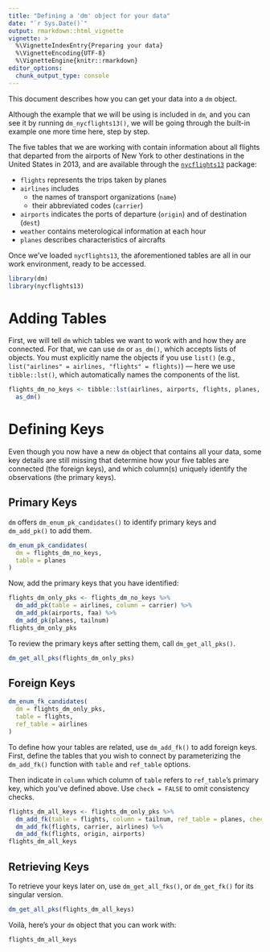 ```yaml
---
title: "Defining a 'dm' object for your data"
date: "`r Sys.Date()`"
output: rmarkdown::html_vignette
vignette: >
  %\VignetteIndexEntry{Preparing your data}
  %\VignetteEncoding{UTF-8}
  %\VignetteEngine{knitr::rmarkdown}
editor_options: 
  chunk_output_type: console
---
```



This document describes how you can get your data into a `dm` object. 

Although the example that we will be using is included in `dm`, and you can see it by running `dm_nycflights13()`, we will be going through the built-in example one more time here, step by step.

The five tables that we are working with contain information about all flights that departed from the airports of New York to other destinations in the United States in 2013, and are available through the [`nycflights13`](https://github.com/hadley/nycflights13) package: 

- `flights` represents the trips taken by planes 
- `airlines` includes 
  - the names of transport organizations (`name`) 
  - their abbreviated codes (`carrier`)
- `airports` indicates the ports of departure (`origin`) and of destination (`dest`)
- `weather` contains meterological information at each hour
- `planes` describes characteristics of aircrafts

Once we've loaded `nycflights13`, the aforementioned tables are all in our work environment, ready to be accessed.

```r
library(dm)
library(nycflights13)
```

# Adding Tables

First, we will tell `dm` which tables we want to work with and how they are connected. 
For that, we can use `dm` or `as_dm()`, which accepts lists of objects. 
You must explicitly name the objects if you use `list()` (e.g., `list("airlines" = airlines, "flights" = flights)`) — here we use `tibble::lst()`, which automatically names the components of the list.

```r
flights_dm_no_keys <- tibble::lst(airlines, airports, flights, planes, weather) %>%
  as_dm()
```

# Defining Keys

Even though you now have a new `dm` object that contains all your data, some key details are still missing that determine how your five tables are connected (the foreign keys), and which column(s) uniquely identify the observations (the primary keys).

## Primary Keys

`dm` offers `dm_enum_pk_candidates()` to identify primary keys and `dm_add_pk()` to add them. 

```r
dm_enum_pk_candidates(
  dm = flights_dm_no_keys,
  table = planes
)
```

Now, add the primary keys that you have identified:

```r
flights_dm_only_pks <- flights_dm_no_keys %>%
  dm_add_pk(table = airlines, column = carrier) %>%
  dm_add_pk(airports, faa) %>%
  dm_add_pk(planes, tailnum)
flights_dm_only_pks
```

To review the primary keys after setting them, call `dm_get_all_pks()`.

```r
dm_get_all_pks(flights_dm_only_pks)
```

## Foreign Keys

```r
dm_enum_fk_candidates(
  dm = flights_dm_only_pks,
  table = flights,
  ref_table = airlines
)
```

To define how your tables are related, use `dm_add_fk()` to add foreign keys. First, define the tables that you wish to connect by parameterizing the `dm_add_fk()` function with `table` and `ref_table` options. 

Then indicate in `column` which column of `table` refers to `ref_table`'s primary key, which you've defined above. 
Use `check = FALSE` to omit consistency checks.

```r
flights_dm_all_keys <- flights_dm_only_pks %>%
  dm_add_fk(table = flights, column = tailnum, ref_table = planes, check = FALSE) %>%
  dm_add_fk(flights, carrier, airlines) %>%
  dm_add_fk(flights, origin, airports)
flights_dm_all_keys
```

## Retrieving Keys

To retrieve your keys later on, use `dm_get_all_fks()`, or `dm_get_fk()` for its singular version. 

```r
dm_get_all_pks(flights_dm_all_keys)
```

Voilà, here's your `dm` object that you can work with:

```r
flights_dm_all_keys
```
